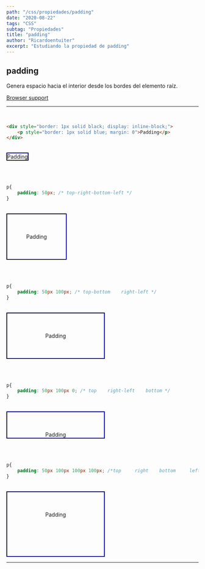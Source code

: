 ```yaml
---
path: "/css/propiedades/padding"
date: "2020-08-22"
tags: "CSS"
subtag: "Propiedades"
title: "padding"
author: "Ricardoentuiter"
excerpt: "Estudiando la propiedad de padding"
---
```


## padding
Genera espacio hacia el interior desde los bordes del elemento raíz.

[Browser support](https://caniuse.com/#search=padding)

---
<br/>

```html
<div style="border: 1px solid black; display: inline-block;">
    <p style="border: 1px solid blue; margin: 0">Padding</p>
</div>
```
<br/>

<div style="border: 1px solid black; display: inline-block;">
    <p style="border: 1px solid blue; margin: 0">Padding</p>
</div>

<br/><br/>

```css
p{
    padding: 50px; /* top-right-bottom-left */
}
```
<br/>

<div style="border: 1px solid black; display: inline-block;">
    <p style="border: 1px solid blue; margin: 0; padding: 50px;">Padding</p>
</div>

<br/><br/>


```css
p{
    padding: 50px 100px; /* top-bottom    right-left */
}
```
<br/>

<div style="border: 1px solid black; display: inline-block;">
    <p style="border: 1px solid blue; margin: 0; padding: 50px 100px;">Padding</p>
</div>

<br/><br/>


```css
p{
    padding: 50px 100px 0; /* top    right-left    bottom */
}
```
<br/>

<div style="border: 1px solid black; display: inline-block;">
    <p style="border: 1px solid blue; margin: 0; padding: 50px 100px 0;">Padding</p>
</div>

<br/><br/>


```css
p{
    padding: 50px 100px 100px 100px; /*top     right    bottom     left */
}
```
<br/>

<div style="border: 1px solid black; display: inline-block;">
    <p style="border: 1px solid blue; margin: 0; padding: 50px 100px 100px 100px;">Padding</p>
</div>

<br/>

---

